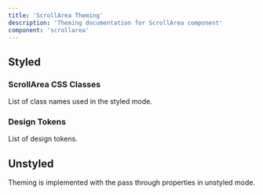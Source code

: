 ```yaml
---
title: 'ScrollArea Theming'
description: 'Theming documentation for ScrollArea component'
component: 'scrollarea'
---
```


## Styled

### ScrollArea CSS Classes

List of class names used in the styled mode.

<DocTable name="ScrollArea" category="style" />

### Design Tokens

List of design tokens.

<DocTable name="ScrollPanel" category="token" />

## Unstyled

Theming is implemented with the pass through properties in unstyled mode.
